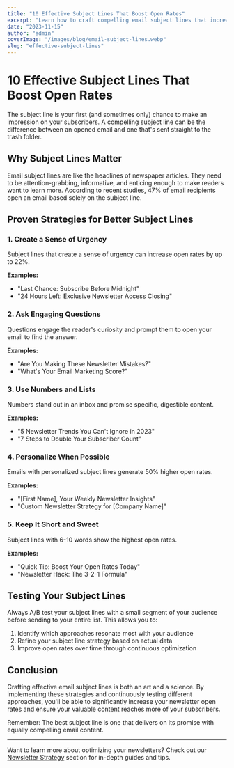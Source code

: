 ```yaml
---
title: "10 Effective Subject Lines That Boost Open Rates"
excerpt: "Learn how to craft compelling email subject lines that increase open rates and drive engagement with your newsletters."
date: "2023-11-15"
author: "admin"
coverImage: "/images/blog/email-subject-lines.webp"
slug: "effective-subject-lines"
---
```


# 10 Effective Subject Lines That Boost Open Rates

The subject line is your first (and sometimes only) chance to make an impression on your subscribers. A compelling subject line can be the difference between an opened email and one that's sent straight to the trash folder.

## Why Subject Lines Matter

Email subject lines are like the headlines of newspaper articles. They need to be attention-grabbing, informative, and enticing enough to make readers want to learn more. According to recent studies, 47% of email recipients open an email based solely on the subject line.

## Proven Strategies for Better Subject Lines

### 1. Create a Sense of Urgency

Subject lines that create a sense of urgency can increase open rates by up to 22%.

**Examples:**

- "Last Chance: Subscribe Before Midnight"
- "24 Hours Left: Exclusive Newsletter Access Closing"

### 2. Ask Engaging Questions

Questions engage the reader's curiosity and prompt them to open your email to find the answer.

**Examples:**

- "Are You Making These Newsletter Mistakes?"
- "What's Your Email Marketing Score?"

### 3. Use Numbers and Lists

Numbers stand out in an inbox and promise specific, digestible content.

**Examples:**

- "5 Newsletter Trends You Can't Ignore in 2023"
- "7 Steps to Double Your Subscriber Count"

### 4. Personalize When Possible

Emails with personalized subject lines generate 50% higher open rates.

**Examples:**

- "[First Name], Your Weekly Newsletter Insights"
- "Custom Newsletter Strategy for [Company Name]"

### 5. Keep It Short and Sweet

Subject lines with 6-10 words show the highest open rates.

**Examples:**

- "Quick Tip: Boost Your Open Rates Today"
- "Newsletter Hack: The 3-2-1 Formula"

## Testing Your Subject Lines

Always A/B test your subject lines with a small segment of your audience before sending to your entire list. This allows you to:

1. Identify which approaches resonate most with your audience
2. Refine your subject line strategy based on actual data
3. Improve open rates over time through continuous optimization

## Conclusion

Crafting effective email subject lines is both an art and a science. By implementing these strategies and continuously testing different approaches, you'll be able to significantly increase your newsletter open rates and ensure your valuable content reaches more of your subscribers.

Remember: The best subject line is one that delivers on its promise with equally compelling email content.

---

Want to learn more about optimizing your newsletters? Check out our [Newsletter Strategy](/blog/newsletter-strategy) section for in-depth guides and tips.
